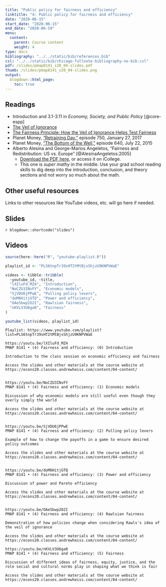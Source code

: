 ```yaml
---
title: "Public policy for fairness and efficiency"
linktitle: "4: Public policy for fairness and efficiency"
date: "2020-06-15"
start_date: "2020-06-15"
end_date: "2020-06-19"
menu:
  content:
    parent: Course content
    weight: 4
type: docs
bibliography: "../../static/bib/references.bib"
csl: "../../static/bib/chicago-fullnote-bibliography-no-bib.csl"
pdf: /slides/pmap8141_s20_04-slides.pdf
thumb: /slides/pmap8141_s20_04-slides.png
output:
  blogdown::html_page:
    toc: true
---
```


## Readings

- <i class="fas fa-book"></i> Introduction and 3.1-3.11 in *Economy, Society, and Public Policy* [@core-espp]
- <i class="fab fa-youtube"></i> [The Veil of Ignorance](https://www.youtube.com/watch?v=A8GDEaJtbq4)
- <i class="fas fa-external-link-square-alt"></i> [The Fairness Principle: How the Veil of Ignorance Helps Test Fairness](https://fs.blog/2017/10/veil-ignorance/)
- <i class="fas fa-podcast"></i> Planet Money, ["Retraining Day,"](https://www.npr.org/sections/money/2017/01/27/512060753/episode-750-retraining-day) episode 750, January 27, 2017
- <i class="fas fa-podcast"></i> Planet Money, ["The Bottom of the Well,"](https://www.npr.org/sections/money/2015/07/22/425392169/episode-640-the-bottom-of-the-well) episode 640, July 22, 2015
- <i class="far fa-file-pdf"></i> Alberto Alesina and George-Marios Angeletos, "Fairness and Redistribution: US vs. Europe" [@AlesinaAngeletos:2005] 
    - [Download the PDF here](https://scholar.harvard.edu/files/alesina/files/fairness_and_redistribution.pdf), or access it on iCollege.
    - This one is *super mathy* in the middle. Use your grad school reading skills to dig deep into the introduction, conclusion, and theory sections and not worry so much about the math.


## Other useful resources

Links to other resources like YouTube videos, etc. will go here if needed.


## Slides

`r blogdown::shortcode("slides")`


## Videos

```r
source(here::here("R", "youtube-playlist.R"))

playlist_id <- "PLS6tnpTr39sHT2tMtBjvShjzU9KNPVWaE"

videos <- tibble::tribble(
  ~youtube_id, ~title,
  "lXIluFd_MZ4", "Introduction",
  "NoCZU3INvFY", "Economic models",
  "SjVDU6jPPwE", "Pulling policy levers",
  "doM6HitjGTQ", "Power and efficiency",
  "OAeSbwp2O2I", "Rawlsian fairness",
  "nKVLV3U6ga0", "Fairness"
)

youtube_list(videos, playlist_id)
```


```cat
Playlist: https://www.youtube.com/playlist?list=PLS6tnpTr39sHT2tMtBjvShjzU9KNPVWaE

https://youtu.be/lXIluFd_MZ4
PMAP 8141 • (4) Fairness and efficiency: (0) Introduction

Introduction to the class session on economic efficiency and fairness

Access the slides and other materials at the course website at https://econs20.classes.andrewheiss.com/content/04-content/


https://youtu.be/NoCZU3INvFY
PMAP 8141 • (4) Fairness and efficiency: (1) Economic models

Discussion of why economic models are still useful even though they overly simply the world

Access the slides and other materials at the course website at https://econs20.classes.andrewheiss.com/content/04-content/

  
https://youtu.be/SjVDU6jPPwE
PMAP 8141 • (4) Fairness and efficiency: (2) Pulling policy levers

Example of how to change the payoffs in a game to ensure desired policy outcomes

Access the slides and other materials at the course website at https://econs20.classes.andrewheiss.com/content/04-content/


https://youtu.be/doM6HitjGTQ
PMAP 8141 • (4) Fairness and efficiency: (3) Power and efficiency

Discussion of power and Pareto efficiency

Access the slides and other materials at the course website at https://econs20.classes.andrewheiss.com/content/04-content/


https://youtu.be/OAeSbwp2O2I
PMAP 8141 • (4) Fairness and efficiency: (4) Rawlsian fairness

Demonstration of how policies change when considering Rawls's idea of the veil of ignorance

Access the slides and other materials at the course website at https://econs20.classes.andrewheiss.com/content/04-content/

https://youtu.be/nKVLV3U6ga0
PMAP 8141 • (4) Fairness and efficiency: (5) Fairness

Discussion of different ideas of fairness, equity, justice, and the role social and cultural norms play in shaping what we think is fair

Access the slides and other materials at the course website at https://econs20.classes.andrewheiss.com/content/04-content/
```
